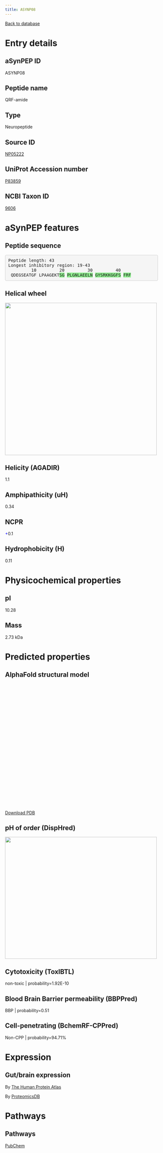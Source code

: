 ```yaml
---
title: ASYNP08
---
```


[Back to database](database.html)

# Entry details

## aSynPEP ID

ASYNP08

## Peptide name

QRF-amide

## Type

Neuropeptide

## Source ID

[NP05222](http://isyslab.info/NeuroPep/search_info?pepNum=NP05222)

## UniProt Accession number

[P83859](https://www.uniprot.org/uniprotkb/P83859/entry)

## NCBI Taxon ID

[9606](https://www.ncbi.nlm.nih.gov/Taxonomy/Browser/wwwtax.cgi?id=9606)

# aSynPEP features

## Peptide sequence

<pre style='border-radius:4px; background-color: #f5f5f5; border: 1px solid #ccc; padding: 9.5px';>Peptide length: 43
Longest inhibitory region: 19-43
         10         20         30         40
 QDEGSEATGF LPAAGEKT<span style='background-color:lightgreen';>S</span><span style='background-color:lightgreen';>G</span> <span style='background-color:lightgreen';>P</span><span style='background-color:lightgreen';>L</span><span style='background-color:lightgreen';>G</span><span style='background-color:lightgreen';>N</span><span style='background-color:lightgreen';>L</span><span style='background-color:lightgreen';>A</span><span style='background-color:lightgreen';>E</span><span style='background-color:lightgreen';>E</span><span style='background-color:lightgreen';>L</span><span style='background-color:lightgreen';>N</span> <span style='background-color:lightgreen';>G</span><span style='background-color:lightgreen';>Y</span><span style='background-color:lightgreen';>S</span><span style='background-color:lightgreen';>R</span><span style='background-color:lightgreen';>K</span><span style='background-color:lightgreen';>K</span><span style='background-color:lightgreen';>G</span><span style='background-color:lightgreen';>G</span><span style='background-color:lightgreen';>F</span><span style='background-color:lightgreen';>S</span> <span style='background-color:lightgreen';>F</span><span style='background-color:lightgreen';>R</span><span style='background-color:lightgreen';>F</span></pre>

## Helical wheel

<img src='./helical_wheels/NP05222.svg' width='500' height='500'>

## Helicity (AGADIR)

1.1

## Amphipathicity (uH)

0.34

## NCPR

<span style='color:blue; font-weigth:bold;'>+</span>0.1

## Hydrophobicity (H)

0.11

# Physicochemical properties

## pI

10.28

## Mass

2.73 kDa

# Predicted properties

## AlphaFold structural model

<script src='https://3Dmol.org/build/3Dmol-min.js'></script>
<script src='https://3Dmol.org/build/3Dmol.ui-min.js'></script>
 <div style='height: 400px; width: 400px; position: relative;' class='viewer_3Dmoljs' data-href='./alphafold/NP05222.pdb' data-backgroundcolor='0xffffff' data-style='cartoon' data-ui='true'></div>

[Download PDB](./alphafold/NP05222.pdb)

## pH of order (DispHred)

<img src='./disphred_plots/NP05222.svg' width='500' height='400'>

## Cytotoxicity (ToxIBTL)

non-toxic | probability=1.92E-10

## Blood Brain Barrier permeability (BBPPred)

BBP | probability=0.51

## Cell-penetrating (BchemRF-CPPred)

Non-CPP | probability=94.71%

# Expression

## Gut/brain expression

By [The Human Protein Atlas](https://www.proteinatlas.org/search/P83859)

By [ProteomicsDB](https://www.proteomicsdb.org/search?q=P83859&type=Protein)

# Pathways

## Pathways

[PubChem](https://pubchem.ncbi.nlm.nih.gov/#query=P83859&tab=pathway)

